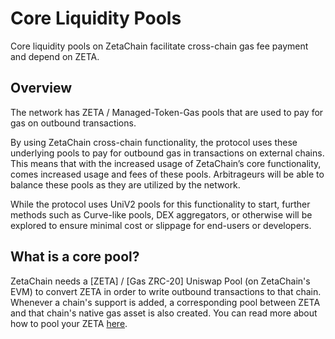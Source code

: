 # Core Liquidity Pools

Core liquidity pools on ZetaChain facilitate cross-chain gas fee payment and
depend on ZETA.

## Overview

The network has ZETA / Managed-Token-Gas pools that are used to pay for gas on
outbound transactions.

By using ZetaChain cross-chain functionality, the protocol uses these underlying
pools to pay for outbound gas in transactions on external chains. This means
that with the increased usage of ZetaChain’s core functionality, comes increased
usage and fees of these pools. Arbitrageurs will be able to balance these pools
as they are utilized by the network.

While the protocol uses UniV2 pools for this functionality to start, further
methods such as Curve-like pools, DEX aggregators, or otherwise will be explored
to ensure minimal cost or slippage for end-users or developers.

## What is a core pool?

ZetaChain needs a [ZETA] / [Gas ZRC-20] Uniswap Pool (on ZetaChain's EVM) to
convert ZETA in order to write outbound transactions to that chain. Whenever a
chain's support is added, a corresponding pool between ZETA and that chain's
native gas asset is also created. You can read more about how to pool
your ZETA [here](/users/zetahub/pool).
